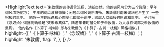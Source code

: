 <HighlightText
  text={`朱敦儒的词作语言流畅，清新自然。他的词风可分为三个阶段：早年词风浓艳丽巧；
      中年的词风激昂慷慨；闲居后词风婉明清畅。朱敦儒对南宋词坛也产生了 一些积极的影响。
      他将一生的际遇和心态变化都赋于词中，给后人以直接的启迪和影响。
      辛弃疾《念奴娇》词就明确说是“效朱希真体”，陆游年青时曾受知于朱敦儒，为人与作词都受朱敦儒的熏陶，
      他的名作《卜算子·咏梅》即与朱敦儒的《卜算子·古涧一枝梅》风格相似。`}
  highlight={[
    '《卜算子·咏梅》',
    '《念奴娇》',
    '《卜算子·古涧一枝梅》',
    {
      highlight: '朱敦儒',
      flag: 'i',
    },
  ]}
/>
